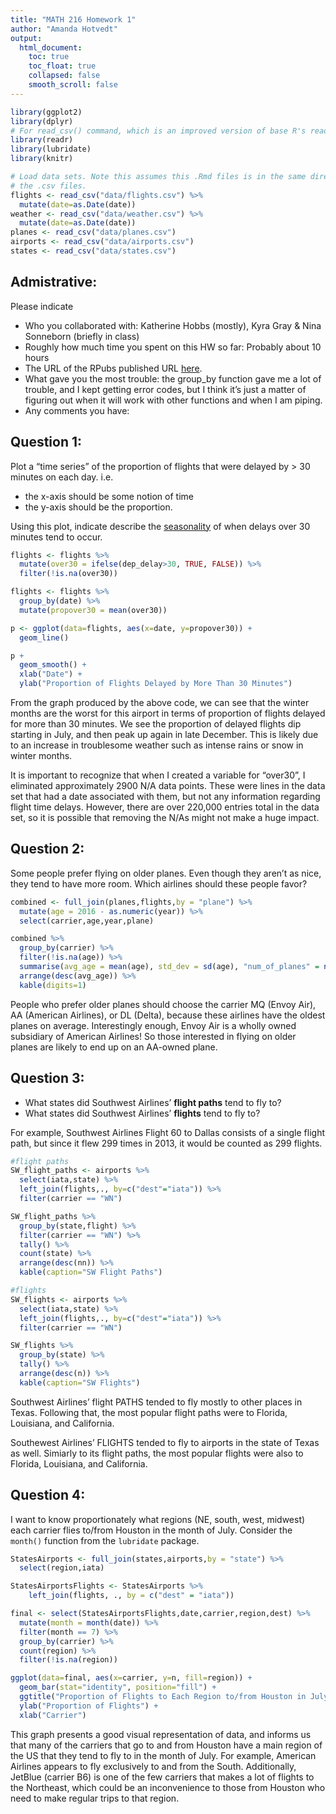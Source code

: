 ```yaml
---
title: "MATH 216 Homework 1"
author: "Amanda Hotvedt"
output:
  html_document:
    toc: true
    toc_float: true
    collapsed: false
    smooth_scroll: false
---
```


```r
library(ggplot2)
library(dplyr)
# For read_csv() command, which is an improved version of base R's read.csv()
library(readr)
library(lubridate)
library(knitr)

# Load data sets. Note this assumes this .Rmd files is in the same directory as
# the .csv files.
flights <- read_csv("data/flights.csv") %>% 
  mutate(date=as.Date(date))
weather <- read_csv("data/weather.csv") %>% 
  mutate(date=as.Date(date))
planes <- read_csv("data/planes.csv")
airports <- read_csv("data/airports.csv")
states <- read_csv("data/states.csv")
```





## Admistrative:

Please indicate

* Who you collaborated with: Katherine Hobbs (mostly), Kyra Gray & Nina Sonneborn (briefly in class)
* Roughly how much time you spent on this HW so far: Probably about 10 hours
* The URL of the RPubs published URL [here](http://rpubs.com/ahotvedt/213269).
* What gave you the most trouble: the group_by function gave me a lot of trouble, and I kept getting error codes, but I think it's just a matter of figuring out when it will work with other functions and when I am piping.
* Any comments you have:





## Question 1:

Plot a "time series" of the proportion of flights that were delayed by > 30 minutes on each day.  i.e.
 
* the x-axis should be some notion of time
* the y-axis should be the proportion.

Using this plot, indicate describe the
[seasonality](https://en.wikipedia.org/wiki/Seasonality) of when delays over 30
minutes tend to occur.

```r

flights <- flights %>% 
  mutate(over30 = ifelse(dep_delay>30, TRUE, FALSE)) %>% 
  filter(!is.na(over30))

flights <- flights %>% 
  group_by(date) %>% 
  mutate(propover30 = mean(over30))

p <- ggplot(data=flights, aes(x=date, y=propover30)) +
  geom_line()

p + 
  geom_smooth() +
  xlab("Date") +
  ylab("Proportion of Flights Delayed by More Than 30 Minutes")

```

From the graph produced by the above code, we can see that the winter months are the worst for this airport in terms of proportion of flights delayed for more than 30 minutes. We see the proportion of delayed flights dip starting in July, and then peak up again in late December. This is likely due to an increase in troublesome weather such as intense rains or snow in winter months.

It is important to recognize that when I created a variable for "over30", I eliminated approximately 2900 N/A data points. These were lines in the data set that had a date associated with them, but not any information regarding flight time delays. However, there are over 220,000 entries total in the data set, so it is possible that removing the N/As might not make a huge impact.


## Question 2:

Some people prefer flying on older planes.  Even though they aren't as nice,
they tend to have more room.  Which airlines should these people favor?

```r
 
combined <- full_join(planes,flights,by = "plane") %>% 
  mutate(age = 2016 - as.numeric(year)) %>% 
  select(carrier,age,year,plane)

combined %>% 
  group_by(carrier) %>% 
  filter(!is.na(age)) %>%
  summarise(avg_age = mean(age), std_dev = sd(age), "num_of_planes" = n()) %>% 
  arrange(desc(avg_age)) %>% 
  kable(digits=1)

```

People who prefer older planes should choose the carrier MQ (Envoy Air), AA (American Airlines), or DL (Delta), because these airlines have the oldest planes on average. Interestingly enough, Envoy Air is a wholly owned subsidiary of American Airlines! So those interested in flying on older planes are likely to end up on an AA-owned plane.



## Question 3:

* What states did Southwest Airlines' **flight paths** tend to fly to?
* What states did Southwest Airlines' **flights** tend to fly to?

For example, Southwest Airlines Flight 60 to Dallas consists of a single flight
path, but since it flew 299 times in 2013, it would be counted as 299 flights.

```r

#flight paths
SW_flight_paths <- airports %>% 
  select(iata,state) %>% 
  left_join(flights,., by=c("dest"="iata")) %>% 
  filter(carrier == "WN")

SW_flight_paths %>% 
  group_by(state,flight) %>% 
  filter(carrier == "WN") %>% 
  tally() %>% 
  count(state) %>% 
  arrange(desc(nn)) %>% 
  kable(caption="SW Flight Paths")

#flights
SW_flights <- airports %>% 
  select(iata,state) %>% 
  left_join(flights,., by=c("dest"="iata")) %>% 
  filter(carrier == "WN")

SW_flights %>% 
  group_by(state) %>% 
  tally() %>% 
  arrange(desc(n)) %>% 
  kable(caption="SW Flights")

```

Southwest Airlines' flight PATHS tended to fly mostly to other places in Texas. Following that, the most popular flight paths were to Florida, Louisiana, and California.

Southewest Airlines' FLIGHTS tended to fly to airports in the state of Texas as well. Simiarly to its flight paths, the most popular flights were also to Florida, Louisiana, and California.


## Question 4:

I want to know proportionately what regions (NE, south, west, midwest) each 
carrier flies to/from Houston in the month of July.  Consider the `month()`
function from the `lubridate` package.

```r

StatesAirports <- full_join(states,airports,by = "state") %>%
  select(region,iata)

StatesAirportsFlights <- StatesAirports %>%
    left_join(flights, ., by = c("dest" = "iata"))

final <- select(StatesAirportsFlights,date,carrier,region,dest) %>% 
  mutate(month = month(date)) %>% 
  filter(month == 7) %>% 
  group_by(carrier) %>% 
  count(region) %>% 
  filter(!is.na(region))

ggplot(data=final, aes(x=carrier, y=n, fill=region)) +
  geom_bar(stat="identity", position="fill") +
  ggtitle("Proportion of Flights to Each Region to/from Houston in July") +
  ylab("Proportion of Flights") +
  xlab("Carrier")

```
This graph presents a good visual representation of data, and informs us that many of the carriers that go to and from Houston have a main region of the US that they tend to fly to in the month of July. For example, American Airlines appears to fly exclusively to and from the South. Additionally, JetBlue (carrier B6) is one of the few carriers that makes a lot of flights to the Northeast, which could be an inconvenience to those from Houston who need to make regular trips to that region.
